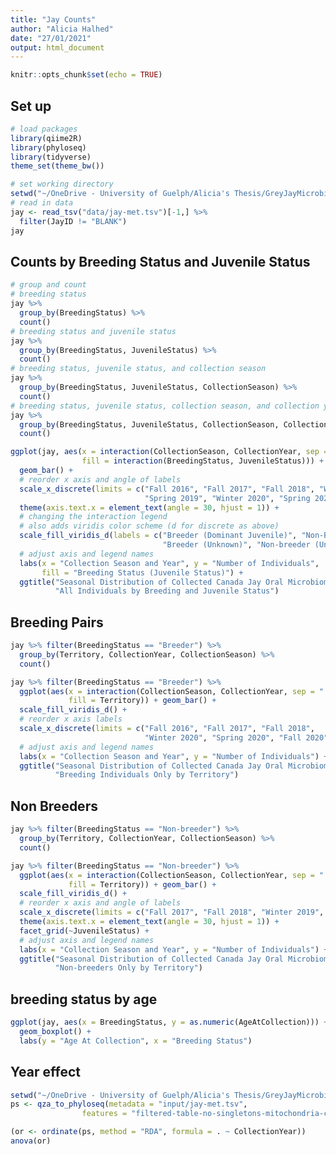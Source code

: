 ```yaml
---
title: "Jay Counts"
author: "Alicia Halhed"
date: "27/01/2021"
output: html_document
---
```


```r
knitr::opts_chunk$set(echo = TRUE)
```

## Set up
```r
# load packages
library(qiime2R)
library(phyloseq)
library(tidyverse)
theme_set(theme_bw())
```

```r
# set working directory
setwd("~/OneDrive - University of Guelph/Alicia's Thesis/GreyJayMicrobiome/CanadaJayMicrobiome")
# read in data
jay <- read_tsv("data/jay-met.tsv")[-1,] %>%
  filter(JayID != "BLANK")
jay
```

## Counts by Breeding Status and Juvenile Status
```r
# group and count
# breeding status
jay %>%
  group_by(BreedingStatus) %>%
  count()
# breeding status and juvenile status
jay %>%
  group_by(BreedingStatus, JuvenileStatus) %>%
  count()
# breeding status, juvenile status, and collection season
jay %>%
  group_by(BreedingStatus, JuvenileStatus, CollectionSeason) %>%
  count()
# breeding status, juvenile status, collection season, and collection year
jay %>%
  group_by(BreedingStatus, JuvenileStatus, CollectionSeason, CollectionYear) %>%
  count()
```

```r
ggplot(jay, aes(x = interaction(CollectionSeason, CollectionYear, sep = " "),
                fill = interaction(BreedingStatus, JuvenileStatus))) +
  geom_bar() +
  # reorder x axis and angle of labels
  scale_x_discrete(limits = c("Fall 2016", "Fall 2017", "Fall 2018", "Winter 2019", 
                              "Spring 2019", "Winter 2020", "Spring 2020", "Fall 2020")) +
  theme(axis.text.x = element_text(angle = 30, hjust = 1)) +
  # changing the interaction legend
  # also adds viridis color scheme (d for discrete as above)
  scale_fill_viridis_d(labels = c("Breeder (Dominant Juvenile)", "Non-Breeder (Dominant Juvenile)", "Breeder (Ejectee)",
                                  "Breeder (Unknown)", "Non-breeder (Unknown)", "Unknown")) +
  # adjust axis and legend names
  labs(x = "Collection Season and Year", y = "Number of Individuals", 
       fill = "Breeding Status (Juvenile Status)") +
  ggtitle("Seasonal Distribution of Collected Canada Jay Oral Microbiome Samples",
          "All Individuals by Breeding and Juvenile Status")

```

## Breeding Pairs
```r
jay %>% filter(BreedingStatus == "Breeder") %>%
  group_by(Territory, CollectionYear, CollectionSeason) %>%
  count()
```

```r
jay %>% filter(BreedingStatus == "Breeder") %>%
  ggplot(aes(x = interaction(CollectionSeason, CollectionYear, sep = " "),
             fill = Territory)) + geom_bar() +
  scale_fill_viridis_d() +
  # reorder x axis labels
  scale_x_discrete(limits = c("Fall 2016", "Fall 2017", "Fall 2018", 
                              "Winter 2020", "Spring 2020", "Fall 2020")) +
  # adjust axis and legend names
  labs(x = "Collection Season and Year", y = "Number of Individuals") +
  ggtitle("Seasonal Distribution of Collected Canada Jay Oral Microbiome Samples",
          "Breeding Individuals Only by Territory")
```

## Non Breeders
```r
jay %>% filter(BreedingStatus == "Non-breeder") %>%
  group_by(Territory, CollectionYear, CollectionSeason) %>%
  count()
```

```r
jay %>% filter(BreedingStatus == "Non-breeder") %>%
  ggplot(aes(x = interaction(CollectionSeason, CollectionYear, sep = " "),
             fill = Territory)) + geom_bar() +
  scale_fill_viridis_d() +
  # reorder x axis and angle of labels
  scale_x_discrete(limits = c("Fall 2017", "Fall 2018", "Winter 2019", "Spring 2019", "Spring 2020", "Fall 2020")) +
  theme(axis.text.x = element_text(angle = 30, hjust = 1)) +
  facet_grid(~JuvenileStatus) +
  # adjust axis and legend names
  labs(x = "Collection Season and Year", y = "Number of Individuals") +
  ggtitle("Seasonal Distribution of Collected Canada Jay Oral Microbiome Samples",
          "Non-breeders Only by Territory")
```

## breeding status by age
```r
ggplot(jay, aes(x = BreedingStatus, y = as.numeric(AgeAtCollection))) +
  geom_boxplot() +
  labs(y = "Age At Collection", x = "Breeding Status")
```

## Year effect
```r
setwd("~/OneDrive - University of Guelph/Alicia's Thesis/GreyJayMicrobiome")
ps <- qza_to_phyloseq(metadata = "input/jay-met.tsv",
                features = "filtered-table-no-singletons-mitochondria-chloroplast.qza")
```

```r
(or <- ordinate(ps, method = "RDA", formula = . ~ CollectionYear))
anova(or)
```

